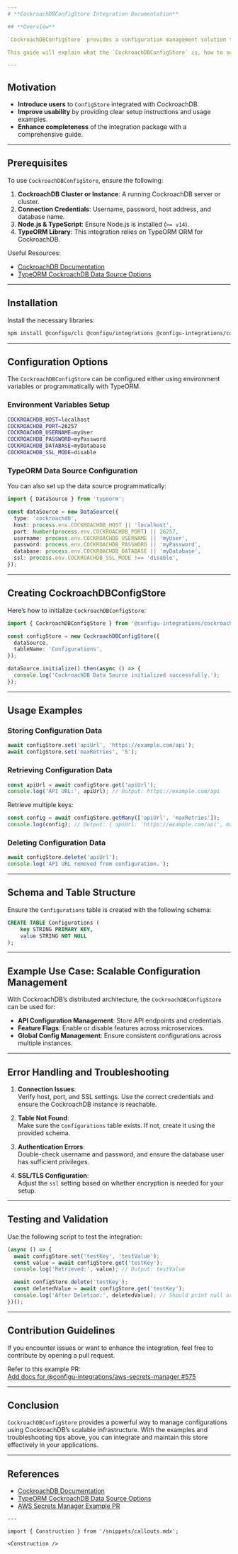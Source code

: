 ```yaml
---
# **CockroachDBConfigStore Integration Documentation**

## **Overview**

`CockroachDBConfigStore` provides a configuration management solution that leverages CockroachDB's scalable and distributed SQL capabilities. This integration allows applications to retrieve and manage configuration data from a CockroachDB instance, ensuring high availability and consistency across deployments.

This guide will explain what the `CockroachDBConfigStore` is, how to set it up, and provide examples to help you get started.

---
```


## **Motivation**

- **Introduce users** to `ConfigStore` integrated with CockroachDB.
- **Improve usability** by providing clear setup instructions and usage examples.
- **Enhance completeness** of the integration package with a comprehensive guide.

---

## **Prerequisites**

To use `CockroachDBConfigStore`, ensure the following:

1. **CockroachDB Cluster or Instance**: A running CockroachDB server or cluster.
2. **Connection Credentials**: Username, password, host address, and database name.
3. **Node.js & TypeScript**: Ensure Node.js is installed (`>= v14`).
4. **TypeORM Library**: This integration relies on TypeORM ORM for CockroachDB.

Useful Resources:
- [CockroachDB Documentation](https://www.cockroachlabs.com/docs)  
- [TypeORM CockroachDB Data Source Options](https://typeorm.io/data-source-options#postgres--cockroachdb-data-source-options)

---

## **Installation**

Install the necessary libraries:

```bash
npm install @configu/cli @configu/integrations @configu-integrations/cockroachdb typeorm pg
```

---

## **Configuration Options**

The `CockroachDBConfigStore` can be configured either using environment variables or programmatically with TypeORM.

### **Environment Variables Setup**

```bash
COCKROACHDB_HOST=localhost
COCKROACHDB_PORT=26257
COCKROACHDB_USERNAME=myUser
COCKROACHDB_PASSWORD=myPassword
COCKROACHDB_DATABASE=myDatabase
COCKROACHDB_SSL_MODE=disable
```

### **TypeORM Data Source Configuration**

You can also set up the data source programmatically:

```ts
import { DataSource } from 'typeorm';

const dataSource = new DataSource({
  type: 'cockroachdb',
  host: process.env.COCKROACHDB_HOST || 'localhost',
  port: Number(process.env.COCKROACHDB_PORT) || 26257,
  username: process.env.COCKROACHDB_USERNAME || 'myUser',
  password: process.env.COCKROACHDB_PASSWORD || 'myPassword',
  database: process.env.COCKROACHDB_DATABASE || 'myDatabase',
  ssl: process.env.COCKROACHDB_SSL_MODE !== 'disable',
});
```

---

## **Creating CockroachDBConfigStore**

Here’s how to initialize `CockroachDBConfigStore`:

```ts
import { CockroachDBConfigStore } from '@configu-integrations/cockroachdb';

const configStore = new CockroachDBConfigStore({
  dataSource,
  tableName: 'Configurations',
});

dataSource.initialize().then(async () => {
  console.log('CockroachDB Data Source initialized successfully.');
});
```

---

## **Usage Examples**

### **Storing Configuration Data**

```ts
await configStore.set('apiUrl', 'https://example.com/api');
await configStore.set('maxRetries', '5');
```

### **Retrieving Configuration Data**

```ts
const apiUrl = await configStore.get('apiUrl');
console.log('API URL:', apiUrl); // Output: https://example.com/api
```

Retrieve multiple keys:

```ts
const config = await configStore.getMany(['apiUrl', 'maxRetries']);
console.log(config); // Output: { apiUrl: 'https://example.com/api', maxRetries: '5' }
```

### **Deleting Configuration Data**

```ts
await configStore.delete('apiUrl');
console.log('API URL removed from configuration.');
```

---

## **Schema and Table Structure**

Ensure the `Configurations` table is created with the following schema:

```sql
CREATE TABLE Configurations (
    key STRING PRIMARY KEY,
    value STRING NOT NULL
);
```

---

## **Example Use Case: Scalable Configuration Management**

With CockroachDB’s distributed architecture, the `CockroachDBConfigStore` can be used for:

- **API Configuration Management**: Store API endpoints and credentials.
- **Feature Flags**: Enable or disable features across microservices.
- **Global Config Management**: Ensure consistent configurations across multiple instances.

---

## **Error Handling and Troubleshooting**

1. **Connection Issues**:  
   Verify host, port, and SSL settings. Use the correct credentials and ensure the CockroachDB instance is reachable.

2. **Table Not Found**:  
   Make sure the `Configurations` table exists. If not, create it using the provided schema.

3. **Authentication Errors**:  
   Double-check username and password, and ensure the database user has sufficient privileges.

4. **SSL/TLS Configuration**:  
   Adjust the `ssl` setting based on whether encryption is needed for your setup.

---

## **Testing and Validation**

Use the following script to test the integration:

```ts
(async () => {
  await configStore.set('testKey', 'testValue');
  const value = await configStore.get('testKey');
  console.log('Retrieved:', value); // Output: testValue

  await configStore.delete('testKey');
  const deletedValue = await configStore.get('testKey');
  console.log('After Deletion:', deletedValue); // Should print null or undefined
})();
```

---

## **Contribution Guidelines**

If you encounter issues or want to enhance the integration, feel free to contribute by opening a pull request.

Refer to this example PR:  
[Add docs for @configu-integrations/aws-secrets-manager #575](https://github.com/configu/configu/pull/575)

---

## **Conclusion**

`CockroachDBConfigStore` provides a powerful way to manage configurations using CockroachDB’s scalable infrastructure. With the examples and troubleshooting tips above, you can integrate and maintain this store effectively in your applications.

---

## **References**

- [CockroachDB Documentation](https://www.cockroachlabs.com/docs)  
- [TypeORM CockroachDB Data Source Options](https://typeorm.io/data-source-options#postgres--cockroachdb-data-source-options)  
- [AWS Secrets Manager Example PR](https://github.com/configu/configu/pull/575)
```
---

import { Construction } from '/snippets/callouts.mdx';

<Construction />
